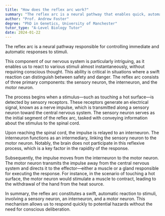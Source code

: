 ```yaml
---
title: "How does the reflex arc work?"
summary: "The reflex arc is a neural pathway that enables quick, automatic responses to stimuli, facilitating immediate reactions without conscious thought."
author: "Prof. Andrew Foster"
degree: "PhD in Genetics, University of Manchester"
tutor_type: "A-Level Biology Tutor"
date: 2024-01-22
---
```


The reflex arc is a neural pathway responsible for controlling immediate and automatic responses to stimuli.

This component of our nervous system is particularly intriguing, as it enables us to react to various stimuli almost instantaneously, without requiring conscious thought. This ability is critical in situations where a swift reaction can distinguish between safety and danger. The reflex arc consists of three primary components: the sensory neuron, the interneuron, and the motor neuron.

The process begins when a stimulus—such as touching a hot surface—is detected by sensory receptors. These receptors generate an electrical signal, known as a nerve impulse, which is transmitted along a sensory neuron toward the central nervous system. The sensory neuron serves as the initial segment of the reflex arc, tasked with conveying information about the stimulus to the spinal cord.

Upon reaching the spinal cord, the impulse is relayed to an interneuron. The interneuron functions as an intermediary, linking the sensory neuron to the motor neuron. Notably, the brain does not participate in this reflexive process, which is a key factor in the rapidity of the response.

Subsequently, the impulse moves from the interneuron to the motor neuron. The motor neuron transmits the impulse away from the central nervous system and directs it to the effector—either a muscle or a gland responsible for executing the response. For instance, in the scenario of touching a hot surface, the motor neuron would stimulate a muscle to contract, leading to the withdrawal of the hand from the heat source.

In summary, the reflex arc constitutes a swift, automatic reaction to stimuli, involving a sensory neuron, an interneuron, and a motor neuron. This mechanism allows us to respond quickly to potential hazards without the need for conscious deliberation.
    
